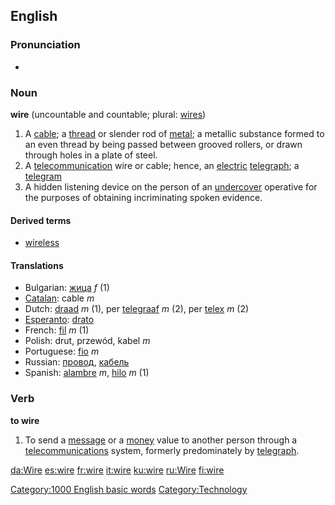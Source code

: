 ==English==
===Pronunciation===
*{{audio|en-us-wire.ogg|Audio (US)}}

===Noun===
{{wikipedia}}
'''wire''' (uncountable and countable; plural: [[wires]])

# A [[cable]]; a [[thread]] or slender rod of [[metal]]; a metallic substance formed to an even thread by being passed between grooved rollers, or drawn through holes in a plate of steel.
# A [[telecommunication]] wire or cable; hence, an [[electric]] [[telegraph]]; a [[telegram]] 
# A hidden listening device on the person of an [[undercover]] operative for the purposes of obtaining incriminating spoken evidence.

====Derived terms====
*[[wireless]]

====Translations====
*Bulgarian: [[жица]] ''f'' (1)
*[[Catalan]]: cable ''m'' 
*Dutch: [[draad]] ''m'' (1), per [[telegraaf]] ''m'' (2), per [[telex]] ''m'' (2)
*[[Esperanto]]: [[drato]]
*French: [[fil]] ''m'' (1)
*Polish: drut, przewód, kabel ''m''
*Portuguese: [[fio]] ''m''
*Russian: [[провод]], [[кабель]]
*Spanish: [[alambre]] ''m'', [[hilo]] ''m'' (1)

===Verb===
'''to wire'''

#To send a [[message]] or a [[money]] value to another person through a [[telecommunications]] system, formerly predominately by [[telegraph]].

[[Category:1000 English basic words]]
[[Category:Technology]]
[[da:Wire]]
[[es:wire]]
[[fr:wire]]
[[it:wire]]
[[ku:wire]]
[[ru:Wire]]
[[fi:wire]]